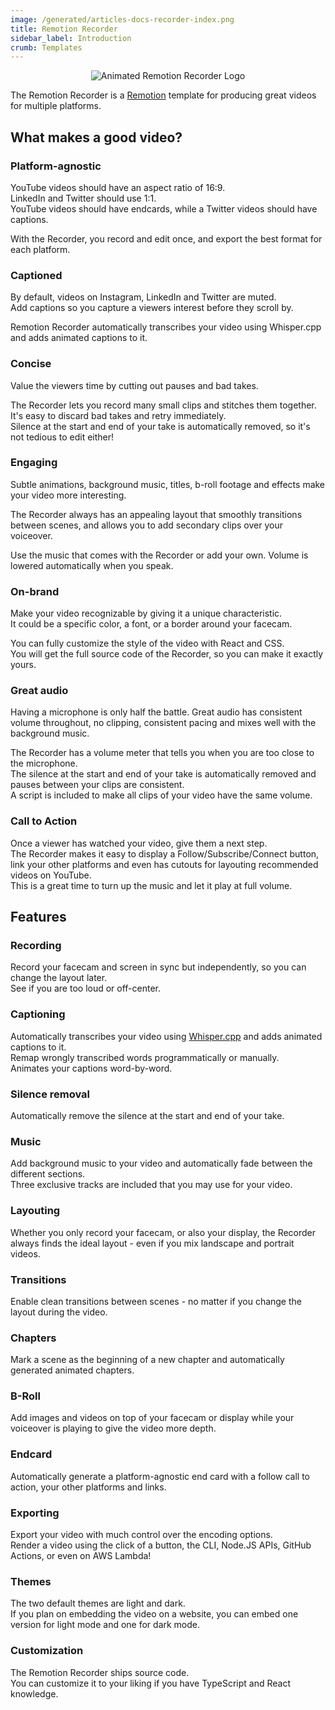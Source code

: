 ```yaml
---
image: /generated/articles-docs-recorder-index.png
title: Remotion Recorder
sidebar_label: Introduction
crumb: Templates
---
```


<p align="center">
  <picture>
    <source
      media="(prefers-color-scheme: dark)"
      srcset="/recorder/recorder-logo-dark.gif"
    />
    <img
      alt="Animated Remotion Recorder Logo"
      src="/recorder/recorder-logo-light.gif"
    />
  </picture>
</p>

The Remotion Recorder is a [Remotion](https://remotion.dev) template for producing
great videos for multiple platforms.

## What makes a good video?

### Platform-agnostic

YouTube videos should have an aspect ratio of 16:9.  
LinkedIn and Twitter should use 1:1.  
YouTube videos should have endcards, while a Twitter videos should have captions.

With the Recorder, you record and edit once, and export the best format for each platform.

### Captioned

By default, videos on Instagram, LinkedIn and Twitter are muted.  
Add captions so you capture a viewers interest before they scroll by.

Remotion Recorder automatically transcribes your video using Whisper.cpp and adds animated captions to it.

### Concise

Value the viewers time by cutting out pauses and bad takes.

The Recorder lets you record many small clips and stitches them together.  
It's easy to discard bad takes and retry immediately.  
Silence at the start and end of your take is automatically removed, so it's not tedious to edit either!

### Engaging

Subtle animations, background music, titles, b-roll footage and effects make your video more interesting.

The Recorder always has an appealing layout that smoothly transitions between scenes, and allows you to add secondary clips over your voiceover.

Use the music that comes with the Recorder or add your own. Volume is lowered automatically when you speak.

### On-brand

Make your video recognizable by giving it a unique characteristic.  
It could be a specific color, a font, or a border around your facecam.

You can fully customize the style of the video with React and CSS.  
You will get the full source code of the Recorder, so you can make it exactly yours.

### Great audio

Having a microphone is only half the battle. Great audio has consistent volume throughout, no clipping, consistent pacing and mixes well with the background music.

The Recorder has a volume meter that tells you when you are too close to the microphone.  
The silence at the start and end of your take is automatically removed and pauses between your clips are consistent.  
A script is included to make all clips of your video have the same volume.

### Call to Action

Once a viewer has watched your video, give them a next step.  
The Recorder makes it easy to display a Follow/Subscribe/Connect button, link your other platforms and even has cutouts for layouting recommended videos on YouTube.  
This is a great time to turn up the music and let it play at full volume.

## Features

### Recording

Record your facecam and screen in sync but independently, so you can change the layout later.  
See if you are too loud or off-center.

### Captioning

Automatically transcribes your video using [Whisper.cpp](https://github.com/ggerganov/whisper.cpp) and adds animated captions to it.  
Remap wrongly transcribed words programmatically or manually.  
Animates your captions word-by-word.

### Silence removal

Automatically remove the silence at the start and end of your take.

### Music

Add background music to your video and automatically fade between the different sections.  
Three exclusive tracks are included that you may use for your video.

### Layouting

Whether you only record your facecam, or also your display, the Recorder always finds the ideal layout - even if you mix landscape and portrait videos.

### Transitions

Enable clean transitions between scenes - no matter if you change the layout during the video.

### Chapters

Mark a scene as the beginning of a new chapter and automatically generated animated chapters.

### B-Roll

Add images and videos on top of your facecam or display while your voiceover is playing to give the video more depth.

### Endcard

Automatically generate a platform-agnostic end card with a follow call to action, your other platforms and links.

### Exporting

Export your video with much control over the encoding options.  
Render a video using the click of a button, the CLI, Node.JS APIs, GitHub Actions, or even on AWS Lambda!

### Themes

The two default themes are light and dark.  
If you plan on embedding the video on a website, you can embed one version for light mode and one for dark mode.

### Customization

The Remotion Recorder ships source code.  
You can customize it to your liking if you have TypeScript and React knowledge.
